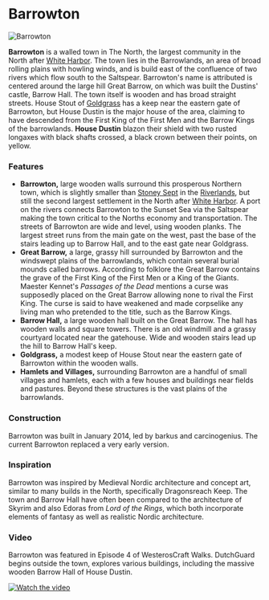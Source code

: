 

# Barrowton

<Image
  src="https://cdn.sanity.io/images/1as7cn02/production/7b9318ffa9f623a3c0beead7bf7c7b7d9455f391-1600x900.png?w=976&h=350&fit=crop&crop=center&auto=format"
  alt="Barrowton"
  width={976}
  height={350}
/>

<ProjectDetails
  floatRight
  region="North"
  house="House Dustin"
  type="Town"
  status="Completed"
  warp="/warp barrowton"
  projectLead="barkus, carcinogenius"
  dateStarted="December 28, 2013"
  dateCompleted="December 28, 2013"
/>

**Barrowton** is a walled town in The North, the largest community in the North after [White Harbor](https://westeroscraft.com/wiki/north/white-harbor). The town lies in the Barrowlands, an area of broad rolling plains with howling winds, and is build east of the confluence of two rivers which flow south to the Saltspear. Barrowton's name is attributed is centered around the large hill Great Barrow, on which was built the Dustins' castle, Barrow Hall. The town itself is wooden and has broad straight streets. House Stout of [Goldgrass](https://westeroscraft.com/wiki/north/goldgrass) has a keep near the eastern gate of Barrowton, but House Dustin is the major house of the area, claiming to have descended from the First King of the First Men and the Barrow Kings of the barrowlands. **House Dustin** blazon their shield with two rusted longaxes with black shafts crossed, a black crown between their points, on yellow.

### Features

- **Barrowton,** large wooden walls surround this prosperous Northern town, which is slightly smaller than [Stoney Sept](https://westeroscraft.com/wiki/riverlands/stoney-sept) in the [Riverlands](https://westeroscraft.com/wiki/riverlands), but still the second largest settlement in the North after [White Harbor](https://westeroscraft.com/wiki/north/white-harbor). A port on the rivers connects Barrowton to the Sunset Sea via the Saltspear making the town critical to the Norths economy and transportation. The streets of Barrowton are wide and level, using wooden planks. The largest street runs from the main gate on the west, past the base of the stairs leading up to Barrow Hall, and to the east gate near Goldgrass.
- **Great Barrow,** a large, grassy hill surrounded by Barrowton and the windswept plains of the barrowlands, which contain several burial mounds called barrows. According to folklore the Great Barrow contains the grave of the First King of the First Men or a King of the Giants. Maester Kennet's _Passages of the Dead_ mentions a curse was supposedly placed on the Great Barrow allowing none to rival the First King. The curse is said to have weakened and made corpselike any living man who pretended to the title, such as the Barrow Kings.
- **Barrow Hall,** a large wooden hall built on the Great Barrow. The hall has wooden walls and square towers. There is an old windmill and a grassy courtyard located near the gatehouse. Wide and wooden stairs lead up the hill to Barrow Hall's keep.
- **Goldgrass,** a modest keep of House Stout near the eastern gate of Barrowton within the wooden walls.
- **Hamlets and Villages,** surrounding Barrowton are a handful of small villages and hamlets, each with a few houses and buildings near fields and pastures. Beyond these structures is the vast plains of the barrowlands.

### Construction

Barrowton was built in January 2014, led by barkus and carcinogenius. The current Barrowton replaced a very early version.

### Inspiration

Barrowton was inspired by Medieval Nordic architecture and concept art, similar to many builds in the North, specifically Dragonsreach Keep. The town and Barrow Hall have often been compared to the architecture of Skyrim and also Edoras from _Lord of the Rings_, which both incorporate elements of fantasy as well as realistic Nordic architecture.

### Video

Barrowton was featured in Episode 4 of WesterosCraft Walks. DutchGuard begins outside the town, explores various buildings, including the massive wooden Barrow Hall of House Dustin.

[![Watch the video](https://img.youtube.com/vi/6IV4KpUaUJ4/0.jpg)](https:https://www.youtube.com/embed/6IV4KpUaUJ4)
